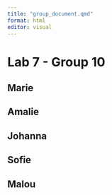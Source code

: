 ```yaml
---
title: "group_document.qmd"
format: html
editor: visual
---
```


# Lab 7 - Group 10

## Marie

## Amalie

## Johanna

## Sofie

## Malou
